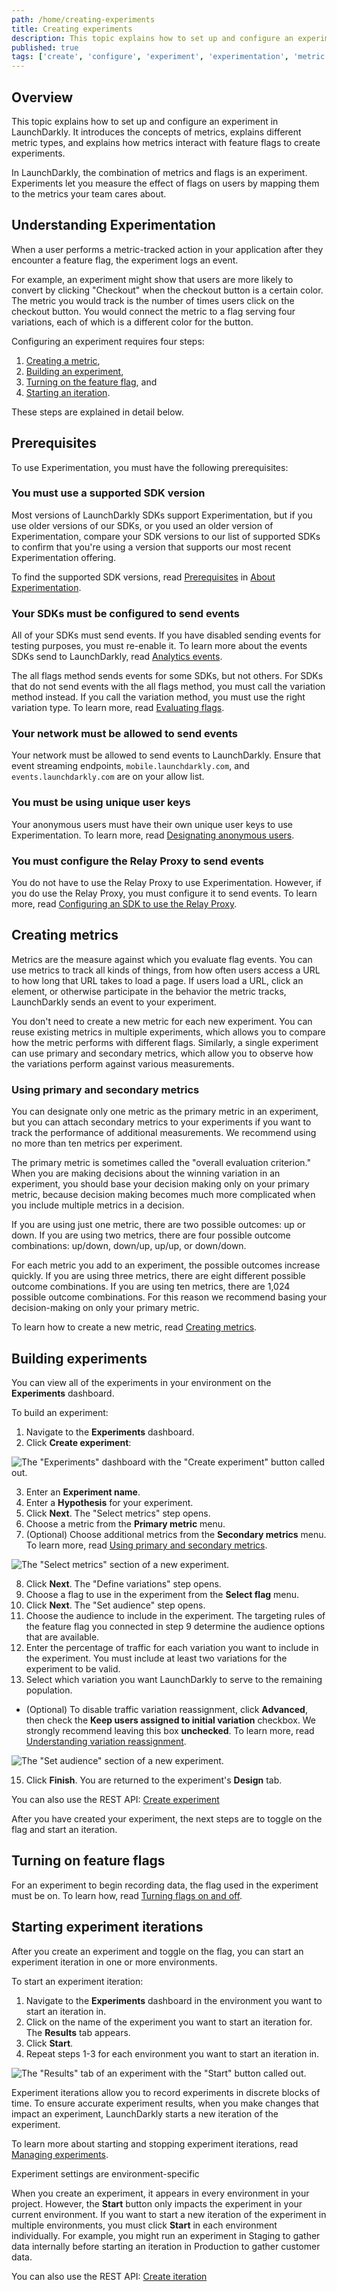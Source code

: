 ```yaml
---
path: /home/creating-experiments
title: Creating experiments
description: This topic explains how to set up and configure an experiment in LaunchDarkly. It introduces the concepts of metrics, explains different metric types, and explains how metrics interact with feature flags to create experiments.
published: true
tags: ['create', 'configure', 'experiment', 'experimentation', 'metric', 'enterprise']
---
```


## Overview

This topic explains how to set up and configure an experiment in LaunchDarkly. It introduces the concepts of metrics, explains different metric types, and explains how metrics interact with feature flags to create experiments.

In LaunchDarkly, the combination of metrics and flags is an experiment. Experiments let you measure the effect of flags on users by mapping them to the metrics your team cares about.

## Understanding Experimentation

When a user performs a metric-tracked action in your application after they encounter a feature flag, the experiment logs an event.

For example, an experiment might show that users are more likely to convert by clicking "Checkout" when the checkout button is a certain color. The metric you would track is the number of times users click on the checkout button. You would connect the metric to a flag serving four variations, each of which is a different color for the button.

Configuring an experiment requires four steps:

1. [Creating a metric](#creating-metrics),
2. [Building an experiment](#building-experiments),
3. [Turning on the feature flag](#turning-on-feature-flags), and
4. [Starting an iteration](#starting-experiment-iterations).

These steps are explained in detail below.

## Prerequisites

To use Experimentation, you must have the following prerequisites:

### You must use a supported SDK version

Most versions of LaunchDarkly SDKs support Experimentation, but if you use older versions of our SDKs, or you used an older version of Experimentation, compare your SDK versions to our list of supported SDKs to confirm that you're using a version that supports our most recent Experimentation offering.

To find the supported SDK versions, read [Prerequisites](/home/about-experimentation#prerequisites) in [About Experimentation](/home/about-experimentation).

### Your SDKs must be configured to send events

All of your SDKs must send events. If you have disabled sending events for testing purposes, you must re-enable it. To learn more about the events SDKs send to LaunchDarkly, read [Analytics events](/sdk/concepts/events).

The all flags method sends events for some SDKs, but not others. For SDKs that do not send events with the all flags method, you must call the variation method instead. If you call the variation method, you must use the right variation type. To learn more, read [Evaluating flags](/sdk/features/evaluating).

### Your network must be allowed to send events

Your network must be allowed to send events to LaunchDarkly. Ensure that event streaming endpoints, `mobile.launchdarkly.com`, and `events.launchdarkly.com` are on your allow list.

### You must be using unique user keys

Your anonymous users must have their own unique user keys to use Experimentation. To learn more, read [Designating anonymous users](/sdk/features/user-config#designating-anonymous-users).

### You must configure the Relay Proxy to send events

You do not have to use the Relay Proxy to use Experimentation. However, if you do use the Relay Proxy, you must configure it to send events. To learn more, read [Configuring an SDK to use the Relay Proxy](/home/relay-proxy/using#configuring-an-sdk-to-use-the-relay-proxy).

## Creating metrics

Metrics are the measure against which you evaluate flag events. You can use metrics to track all kinds of things, from how often users access a URL to how long that URL takes to load a page. If users load a URL, click an element, or otherwise participate in the behavior the metric tracks, LaunchDarkly sends an event to your experiment.

You don't need to create a new metric for each new experiment. You can reuse existing metrics in multiple experiments, which allows you to compare how the metric performs with different flags. Similarly, a single experiment can use primary and secondary metrics, which allow you to observe how the variations perform against various measurements.

### Using primary and secondary metrics

You can designate only one metric as the primary metric in an experiment, but you can attach secondary metrics to your experiments if you want to track the performance of additional measurements. We recommend using no more than ten metrics per experiment.

The primary metric is sometimes called the "overall evaluation criterion." When you are making decisions about the winning variation in an experiment, you should base your decision making only on your primary metric, because decision making becomes much more complicated when you include multiple metrics in a decision.

If you are using just one metric, there are two possible outcomes: up or down. If you are using two metrics, there are four possible outcome combinations: up/down, down/up, up/up, or down/down.

For each metric you add to an experiment, the possible outcomes increase quickly. If you are using three metrics, there are eight different possible outcome combinations. If you are using ten metrics, there are 1,024 possible outcome combinations. For this reason we recommend basing your decision-making on only your primary metric.

To learn how to create a new metric, read [Creating metrics](/home/creating-experiments/metrics).

## Building experiments

You can view all of the experiments in your environment on the **Experiments** dashboard.

To build an experiment:

1. Navigate to the **Experiments** dashboard.
2. Click **Create experiment**:

![The "Experiments" dashboard with the "Create experiment" button called out.](experiment-dashboard-new-callout.png)

3. Enter an **Experiment name**.
4. Enter a **Hypothesis** for your experiment.
5. Click **Next**. The "Select metrics" step opens.
6. Choose a metric from the **Primary metric** menu.
7. (Optional) Choose additional metrics from the **Secondary metrics** menu. To learn more, read [Using primary and secondary metrics](#using-primary-and-secondary-metrics).

![The "Select metrics" section of a new experiment.](experiment-builder-select-metrics.png)

8. Click **Next**. The "Define variations" step opens.
9. Choose a flag to use in the experiment from the **Select flag** menu.
10. Click **Next**. The "Set audience" step opens.
11. Choose the audience to include in the experiment. The targeting rules of the feature flag you connected in step 9 determine the audience options that are available.
12. Enter the percentage of traffic for each variation you want to include in the experiment. You must include at least two variations for the experiment to be valid.
13. Select which variation you want LaunchDarkly to serve to the remaining population.
  - (Optional) To disable traffic variation reassignment, click **Advanced**, then check the **Keep users assigned to initial variation** checkbox. We strongly recommend leaving this box **unchecked**. To learn more, read [Understanding variation reassignment](/home/creating-experiments/allocation#understanding-variation-reassignment).

  ![The "Set audience" section of a new experiment.](experiment-builder-set-audience.png)

15. Click **Finish**. You are returned to the experiment's **Design** tab.

<LearnMore>

You can also use the REST API: [Create experiment](https://apidocs.launchdarkly.com/tag/Experiments-(beta)#operation/createExperiment)

</LearnMore>

After you have created your experiment, the next steps are to toggle on the flag and start an iteration.

## Turning on feature flags

For an experiment to begin recording data, the flag used in the experiment must be on. To learn how, read [Turning flags on and off](/home/managing-flags/flag-toggle).

## Starting experiment iterations

After you create an experiment and toggle on the flag, you can start an experiment iteration in one or more environments.

To start an experiment iteration:

1. Navigate to the **Experiments** dashboard in the environment you want to start an iteration in.
2. Click on the name of the experiment you want to start an iteration for. The **Results** tab appears.
3. Click **Start**.
4. Repeat steps 1-3 for each environment you want to start an iteration in.

![The "Results" tab of an experiment with the "Start" button called out.](experiment-results-start-callout.png)

Experiment iterations allow you to record experiments in discrete blocks of time. To ensure accurate experiment results, when you make changes that impact an experiment, LaunchDarkly starts a new iteration of the experiment.

To learn more about starting and stopping experiment iterations, read [Managing experiments](/home/analyzing-experiments/managing).

<Callout intent="info">
<CalloutTitle>Experiment settings are environment-specific</CalloutTitle>
<CalloutDescription>

When you create an experiment, it appears in every environment in your project. However, the **Start** button only impacts the experiment in your current environment. If you want to start a new iteration of the experiment in multiple environments, you must click **Start** in each environment individually. For example, you might run an experiment in Staging to gather data internally before starting an iteration in Production to gather customer data.

</CalloutDescription>
</Callout>

<LearnMore>

You can also use the REST API: [Create iteration](https://apidocs.launchdarkly.com/tag/Experiments-(beta)#operation/createIteration)

</LearnMore>
